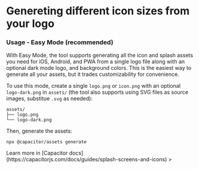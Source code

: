 # Genereting different icon sizes from your logo

### Usage - Easy Mode (recommended)

With Easy Mode, the tool supports generating all the icon and splash assets you need for iOS, Android, and PWA from a single logo file along with an optional dark mode logo, and background colors. This is the easiest way to generate all your assets, but it trades customizability for convenience.

To use this mode, create a single `logo.png` or `icon.png` with an optional `logo-dark.png` in `assets/` (the tool also supports using SVG files as source images, substitue `.svg` as needed):

```
assets/
├── logo.png
└── logo-dark.png
```

Then, generate the assets:

```shell
npx @capacitor/assets generate
```


<Callout>
  Learn more in [Capacitor
  docs](https://capacitorjs.com/docs/guides/splash-screens-and-icons)
</Callout>
>
